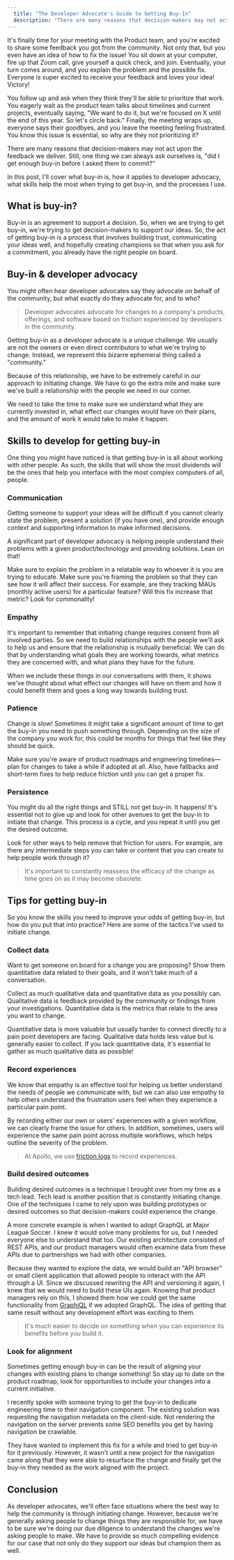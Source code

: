 ```yaml
---
  title: "The Developer Advocate's Guide to Getting Buy-In"
  description: "There are many reasons that decision-makers may not act upon the feedback we deliver. Still, one thing we can always ask ourselves is, did I get enough buy-in before I asked them to commit? In this post, I'll cover what buy-in is, how it applies to developer advocacy, what skills help the most when trying to get buy-in, and the processes I use."
---
```


It's finally time for your meeting with the Product team, and you're excited to share some feedback you got from the community. Not only that, but you even have an idea of how to fix the issue! You sit down at your computer, fire up that Zoom call, give yourself a quick check, and join. Eventually, your turn comes around, and you explain the problem and the possible fix. Everyone is super excited to receive your feedback and loves your idea! Victory!

You follow up and ask when they think they'll be able to prioritize that work. You eagerly wait as the product team talks about timelines and current projects, eventually saying, "We want to do it, but we're focused on X until the end of this year. So let's circle back." Finally, the meeting wraps up, everyone says their goodbyes, and you leave the meeting feeling frustrated. You know this issue is essential, so why are they not prioritizing it?

There are many reasons that decision-makers may not act upon the feedback we deliver. Still, one thing we can always ask ourselves is, "did I get enough buy-in before I asked them to commit?"

In this post, I'll cover what buy-in is, how it applies to developer advocacy, what skills help the most when trying to get buy-in, and the processes I use.

## What is buy-in?

Buy-in is an agreement to support a decision. So, when we are trying to get buy-in, we're trying to get decision-makers to support our ideas. So, the act of getting buy-in is a process that involves building trust, communicating your ideas well, and hopefully creating champions so that when you ask for a commitment, you already have the right people on board.

## Buy-in & developer advocacy

You might often hear developer advocates say they advocate on behalf of the community, but what exactly do they advocate for, and to who?

> Developer advocates advocate for changes to a company's products, offerings, and software based on friction experienced by developers in the community.

Getting buy-in as a developer advocate is a unique challenge. We usually are not the owners or even direct contributors to what we're trying to change. Instead, we represent this bizarre ephemeral thing called a "community."

Because of this relationship, we have to be extremely careful in our approach to initiating change. We have to go the extra mile and make sure we've built a relationship with the people we need in our corner.

We need to take the time to make sure we understand what they are currently invested in, what effect our changes would have on their plans, and the amount of work it would take to make it happen.

## Skills to develop for getting buy-in

One thing you might have noticed is that getting buy-in is all about working with other people. As such, the skills that will show the most dividends will be the ones that help you interface with the most complex computers of all, people.

### Communication

Getting someone to support your ideas will be difficult if you cannot clearly state the problem, present a solution (if you have one), and provide enough context and supporting information to make informed decisions.

A significant part of developer advocacy is helping people understand their problems with a given product/technology and providing solutions. Lean on that!

Make sure to explain the problem in a relatable way to whoever it is you are trying to educate. Make sure you're framing the problem so that they can see how it will affect their success. For example, are they tracking MAUs (monthly active users) for a particular feature? Will this fix increase that metric? Look for commonality!

### Empathy

It's important to remember that initiating change requires consent from all involved parties. So we need to build relationships with the people we'll ask to help us and ensure that the relationship is mutually beneficial. We can do that by understanding what goals they are working towards, what metrics they are concerned with, and what plans they have for the future.

When we include these things in our conversations with them, it shows we've thought about what effect our changes will have on them and how it could benefit them and goes a long way towards building trust.

### Patience

Change is slow! Sometimes it might take a significant amount of time to get the buy-in you need to push something through. Depending on the size of the company you work for, this could be months for things that feel like they should be quick.

Make sure you're aware of product roadmaps and engineering timelines—plan for changes to take a while if adopted at all. Also, have fallbacks and short-term fixes to help reduce friction until you can get a proper fix.

### Persistence

You might do all the right things and STILL not get buy-in. It happens! It's essential not to give up and look for other avenues to get the buy-in to initiate that change. This process is a cycle, and you repeat it until you get the desired outcome.

Look for other ways to help remove that friction for users. For example, are there any intermediate steps you can take or content that you can create to help people work through it?

> It's important to constantly reassess the efficacy of the change as time goes on as it may become obsolete.

## Tips for getting buy-in

So you know the skills you need to improve your odds of getting buy-in, but how do you put that into practice? Here are some of the tactics I've used to initiate change.

### Collect data

Want to get someone on board for a change you are proposing? Show them quantitative data related to their goals, and it won't take much of a conversation.

Collect as much qualitative data and quantitative data as you possibly can. Qualitative data is feedback provided by the community or findings from your investigations. Quantitative data is the metrics that relate to the area you want to change.

Quantitative data is more valuable but usually harder to connect directly to a pain point developers are facing. Qualitative data holds less value but is generally easier to collect. If you lack quantitative data, it's essential to gather as much qualitative data as possible!

### Record experiences

We know that empathy is an effective tool for helping us better understand the needs of people we communicate with, but we can also use empathy to help others understand the frustration users feel when they experience a particular pain point.

By recording either our own or users' experiences with a given workflow, we can clearly frame the issue for others. In addition, sometimes, users will experience the same pain point across multiple workflows, which helps outline the severity of the problem.

> At Apollo, we use [friction logs](https://www.apollographql.com/blog/community/devrel/dx-audits-a-framework-for-developer-advocacy/) to record experiences.

### Build desired outcomes

Building desired outcomes is a technique I brought over from my time as a tech lead. Tech lead is another position that is constantly initiating change. One of the techniques I came to rely upon was building prototypes or desired outcomes so that decision-makers could experience the change.

A more concrete example is when I wanted to adopt GraphQL at Major League Soccer. I knew it would solve many problems for us, but I needed everyone else to understand that too. Our existing architecture consisted of REST APIs, and our product managers would often examine data from these APIs due to partnerships we had with other companies.

Because they wanted to explore the data, we would build an "API browser" or small client application that allowed people to interact with the API through a UI. Since we discussed rewriting the API and versioning it again, I knew that we would need to build these UIs again. Knowing that product managers rely on this, I showed them how we could get the same functionality from [GraphiQL](https://graphiql-test.netlify.app/) if we adopted GraphQL. The idea of getting that same result without any development effort was exciting to them.

> It's much easier to decide on something when you can experience its benefits before you build it.

### Look for alignment

Sometimes getting enough buy-in can be the result of aligning your changes with existing plans to change something! So stay up to date on the product roadmap, look for opportunities to include your changes into a current initiative.

I recently spoke with someone trying to get the buy-in to dedicate engineering time to their navigation component. The existing solution was requesting the navigation metadata on the client-side. Not rendering the navigation on the server prevents some SEO benefits you get by having navigation be crawlable.

They have wanted to implement this fix for a while and tried to get buy-in for it previously. However, it wasn't until a new project for the navigation came along that they were able to resurface the change and finally get the buy-in they needed as the work aligned with the project.

## Conclusion

As developer advocates, we'll often face situations where the best way to help the community is through initiating change. However, because we're generally asking people to change things they are responsible for, we have to be sure we're doing our due diligence to understand the changes we're asking people to make. We have to provide so much compelling evidence for our case that not only do they support our ideas but champion them as well.
